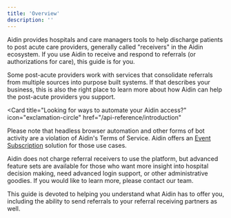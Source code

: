 ```yaml
---
title: 'Overview'
description: ''
---
```


Aidin provides hospitals and care managers tools to help discharge patients to post acute care providers, generally called "receivers" in the Aidin ecosystem. 
If you use Aidin to receive and respond to referrals (or authorizations for care), this guide is for you.

Some post-acute providers work with services that consolidate referrals from multiple sources into purpose built systems. If that describes your business,
this is also the right place to learn more about how Aidin can help the post-acute providers you support.

<Card
  title="Looking for ways to automate your Aidin access?"
  icon="exclamation-circle"
  href="/api-reference/introduction"
>
Please note that headless browser automation and other forms of bot activity are a violation of Aidin's Terms of Service. Aidin offers an [Event Subscription](/receivers/integration) solution for those use cases.
</Card>

Aidin does not charge referral receivers to use the platform, but advanced feature sets are available for those who want more insight into hospital decision making, need advanced login support, or other administrative goodies. 
If you would like to learn more, please contact our team. 

This guide is devoted to helping you understand what Aidin has to offer you, including the ability to send referrals to your referral receiving partners as well.